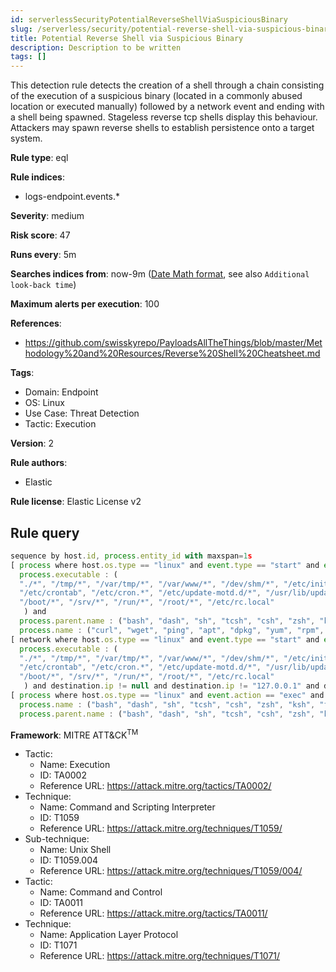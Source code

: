 ```yaml
---
id: serverlessSecurityPotentialReverseShellViaSuspiciousBinary
slug: /serverless/security/potential-reverse-shell-via-suspicious-binary
title: Potential Reverse Shell via Suspicious Binary
description: Description to be written
tags: []
---
```


<div id="potential-reverse-shell-via-suspicious-binary"></div>

This detection rule detects the creation of a shell through a chain consisting of the execution of a suspicious binary (located in a commonly abused location or executed manually) followed by a network event and ending with a shell being spawned. Stageless reverse tcp shells display this behaviour. Attackers may spawn reverse shells to establish persistence onto a target system.

**Rule type**: eql

**Rule indices**: 

* logs-endpoint.events.*

**Severity**: medium

**Risk score**: 47

**Runs every**: 5m

**Searches indices from**: now-9m ([Date Math format](((ref))/common-options.html#date-math), see also <DocLink id="serverlessSecurityRulesUiCreate" section="set-the-rules-schedule">`Additional look-back time`</DocLink>)

**Maximum alerts per execution**: 100

**References**: 

* https://github.com/swisskyrepo/PayloadsAllTheThings/blob/master/Methodology%20and%20Resources/Reverse%20Shell%20Cheatsheet.md

**Tags**: 

* Domain: Endpoint
* OS: Linux
* Use Case: Threat Detection
* Tactic: Execution

**Version**: 2

**Rule authors**: 

* Elastic

**Rule license**: Elastic License v2

## Rule query

```js
sequence by host.id, process.entity_id with maxspan=1s
[ process where host.os.type == "linux" and event.type == "start" and event.action == "exec" and
  process.executable : (
  "./*", "/tmp/*", "/var/tmp/*", "/var/www/*", "/dev/shm/*", "/etc/init.d/*", "/etc/rc*.d/*",
  "/etc/crontab", "/etc/cron.*", "/etc/update-motd.d/*", "/usr/lib/update-notifier/*",
  "/boot/*", "/srv/*", "/run/*", "/root/*", "/etc/rc.local"
   ) and
  process.parent.name : ("bash", "dash", "sh", "tcsh", "csh", "zsh", "ksh", "fish") and not
  process.name : ("curl", "wget", "ping", "apt", "dpkg", "yum", "rpm", "dnf", "dockerd") ]
[ network where host.os.type == "linux" and event.type == "start" and event.action == "connection_attempted" and
  process.executable : (
  "./*", "/tmp/*", "/var/tmp/*", "/var/www/*", "/dev/shm/*", "/etc/init.d/*", "/etc/rc*.d/*",
  "/etc/crontab", "/etc/cron.*", "/etc/update-motd.d/*", "/usr/lib/update-notifier/*",
  "/boot/*", "/srv/*", "/run/*", "/root/*", "/etc/rc.local"
   ) and destination.ip != null and destination.ip != "127.0.0.1" and destination.ip != "::1" ]
[ process where host.os.type == "linux" and event.action == "exec" and event.type == "start" and 
  process.name : ("bash", "dash", "sh", "tcsh", "csh", "zsh", "ksh", "fish") and 
  process.parent.name : ("bash", "dash", "sh", "tcsh", "csh", "zsh", "ksh", "fish") ]

```

**Framework**: MITRE ATT&CK<sup>TM</sup>

* Tactic:
    * Name: Execution
    * ID: TA0002
    * Reference URL: https://attack.mitre.org/tactics/TA0002/
* Technique:
    * Name: Command and Scripting Interpreter
    * ID: T1059
    * Reference URL: https://attack.mitre.org/techniques/T1059/
* Sub-technique:
    * Name: Unix Shell
    * ID: T1059.004
    * Reference URL: https://attack.mitre.org/techniques/T1059/004/
* Tactic:
    * Name: Command and Control
    * ID: TA0011
    * Reference URL: https://attack.mitre.org/tactics/TA0011/
* Technique:
    * Name: Application Layer Protocol
    * ID: T1071
    * Reference URL: https://attack.mitre.org/techniques/T1071/

